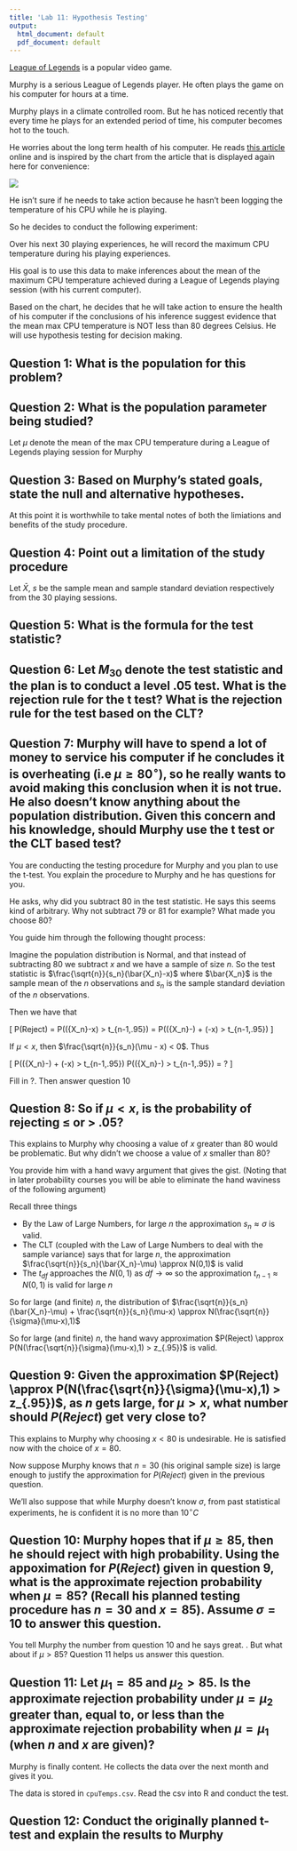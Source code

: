 ```yaml
---
title: 'Lab 11: Hypothesis Testing'
output: 
  html_document: default
  pdf_document: default
---
```


[League of Legends](https://en.wikipedia.org/wiki/League_of_Legends) is a popular video game.

Murphy is a serious League of Legends player. He often plays the game on his computer for hours at a time. 

Murphy plays in a climate controlled room. But he has noticed recently that every time he plays for an extended period of time, his computer becomes hot to the touch.

He worries about the long term health of his computer. He reads [this article](https://www.pcgamer.com/cpu-temperature-overheat/) online and is inspired by the chart from the article that is displayed again here for convenience:

![](pcGamercpuHeatChart.png)

He isn't sure if he needs to take action because he hasn't been logging the temperature of his CPU while he is playing.

So he decides to conduct the following experiment:

Over his next 30 playing experiences, he will record the maximum CPU temperature during his playing experiences.

His goal is to use this data to make inferences about the mean of the maximum CPU temperature achieved during a League of Legends playing session (with his current computer).


Based on the chart, he decides that he will take action to ensure the health of his computer if the conclusions of his inference suggest evidence that the mean max CPU temperature is NOT less than 80 degrees Celsius. He will use hypothesis testing for decision making.


## Question 1: What is the population for this problem?

## Question 2: What is the population parameter being studied?

Let $\mu$ denote the mean of the max CPU temperature during a League of Legends playing session for Murphy

## Question 3: Based on Murphy's stated goals, state the null and alternative hypotheses.

At this point it is worthwhile to take mental notes of both the limiations and benefits of the study procedure.

## Question 4: Point out a limitation of the study procedure 
Let $\bar{X}$, $s$ be the sample mean and sample standard deviation respectively from the 30 playing sessions.

## Question 5: What is the formula for the test statistic?

## Question 6: Let $M_{30}$ denote the test statistic and the plan is to conduct a level $.05$ test. What is the rejection rule for the t test? What is the rejection rule for the test based on the CLT?

## Question 7: Murphy will have to spend a lot of money to service his computer if he concludes it is overheating (i.e $\mu \geq 80^{\circ}$), so he really wants to avoid making this conclusion when it is not true. He also doesn't know anything about the population distribution. Given this concern and his knowledge, should Murphy use the t test or the CLT based test?

You are conducting the testing procedure for Murphy and you plan to use the t-test. You explain the procedure to Murphy and he has questions for you.


He asks, why did you subtract $80$ in the test statistic. He says this seems kind of arbitrary. Why not subtract $79$ or $81$ for example? What made you choose $80$?

You guide him through the following thought process:

Imagine the population distribution is Normal, and that instead of subtracting $80$ we subtract $x$ and we have a sample of size $n$. So the test statistic is $\frac{\sqrt{n}}{s_n}(\bar{X_n}-x)$ where $\bar{X_n}$ is the sample mean of the $n$ observations and $s_n$ is the sample standard deviation of the $n$ observations. 

Then we have that

\[
P(Reject) = P(\frac{\sqrt{n}}{s_n}(\bar{X_n}-x) > t_{n-1,.95}) = P(\frac{\sqrt{n}}{s_n}(\bar{X_n}-\mu) + \frac{\sqrt{n}}{s_n}(\mu-x) > t_{n-1,.95})
\]

If $\mu < x$, then $\frac{\sqrt{n}}{s_n}(\mu - x) < 0$. Thus

\[
P(\frac{\sqrt{n}}{s_n}(\bar{X_n}-\mu) + \frac{\sqrt{n}}{s_n}(\mu-x) > t_{n-1,.95}) \leq P(\frac{\sqrt{n}}{s_n}(\bar{X_n}-\mu) > t_{n-1,.95}) = ?
\]

Fill in ?. Then answer question $10$

## Question 8: So if $\mu < x$, is the probability of rejecting $\leq$ or $>$ $.05$?

This explains to Murphy why choosing a value of $x$ greater than $80$ would be problematic. But why didn't we choose a value of $x$ smaller than $80$?

You provide him with a hand wavy argument that gives the gist. (Noting that in later probability courses you will be able to eliminate the hand waviness of the following argument)

Recall three things 
<ul>
  <li>By the Law of Large Numbers, for large $n$ the approximation $s_n \approx \sigma$ is valid. </li>
  <li>The CLT (coupled with the Law of Large Numbers to deal with the sample variance) says that for large $n$, the approximation $\frac{\sqrt{n}}{s_n}(\bar{X_n}-\mu) \approx N(0,1)$ is valid</li>
  <li>The $t_{df}$ approaches the $N(0,1)$ as $df \to \infty$ so the approximation $t_{n-1} \approx N(0,1)$ is valid for large $n$</li>
</ul>

So for large (and finite) $n$, the distribution of $\frac{\sqrt{n}}{s_n}(\bar{X_n}-\mu) + \frac{\sqrt{n}}{s_n}(\mu-x) \approx N(\frac{\sqrt{n}}{\sigma}(\mu-x),1)$

So for large (and finite) $n$, the hand wavy approximation $P(Reject) \approx P(N(\frac{\sqrt{n}}{\sigma}(\mu-x),1) > z_{.95})$ is valid.

## Question 9: Given the approximation $P(Reject) \approx P(N(\frac{\sqrt{n}}{\sigma}(\mu-x),1) > z_{.95})$, as $n$ gets large, for $\mu > x$, what number should $P(Reject)$ get very close to?

This explains to Murphy why choosing $x < 80$ is undesirable. He is satisfied now with the choice of $x = 80$.

Now suppose Murphy knows that $n = 30$ (his original sample size) is large enough to justify the approximation for $P(Reject)$ given in the previous question.


We'll also suppose that while Murphy doesn't know $\sigma$, from past statistical experiments, he is confident it is no more than $10^{\circ} C$

## Question 10: Murphy hopes that if $\mu \geq 85$, then he should reject with high probability. Using the appoximation for $P(Reject)$ given in question 9, what is the approximate rejection probability when $\mu = 85$? (Recall his planned testing procedure has $n=30$ and $x = 85$). Assume $\sigma = 10$ to answer this question.

You tell Murphy the number from question $10$ and he says great. . But what about if $\mu > 85$? Question 11 helps us answer this question.

## Question 11: Let $\mu_1 = 85$ and $\mu_2 > 85$. Is the approximate rejection probability under $\mu = \mu_2$ greater than, equal to, or less than the approximate rejection probability when $\mu = \mu_1$ (when $n$ and $x$ are given)?

Murphy is finally content. He collects the data over the next month and gives it you.

The data is stored in `cpuTemps.csv`. Read the csv into R and conduct the test.

## Question 12: Conduct the originally planned t-test and explain the results to Murphy
